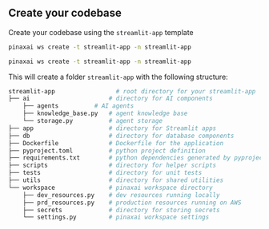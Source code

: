 ## Create your codebase

Create your codebase using the `streamlit-app` template

<CodeGroup>

```bash Mac
pinaxai ws create -t streamlit-app -n streamlit-app
```

```bash Windows
pinaxai ws create -t streamlit-app -n streamlit-app
```

</CodeGroup>

This will create a folder `streamlit-app` with the following structure:

```bash
streamlit-app                 # root directory for your streamlit-app
├── ai                      # directory for AI components
    ├── agents          # AI agents
    ├── knowledge_base.py   # agent knowledge base
    └── storage.py          # agent storage
├── app                     # directory for Streamlit apps
├── db                      # directory for database components
├── Dockerfile              # Dockerfile for the application
├── pyproject.toml          # python project definition
├── requirements.txt        # python dependencies generated by pyproject.toml
├── scripts                 # directory for helper scripts
├── tests                   # directory for unit tests
├── utils                   # directory for shared utilities
└── workspace               # pinaxai workspace directory
    ├── dev_resources.py    # dev resources running locally
    ├── prd_resources.py    # production resources running on AWS
    ├── secrets             # directory for storing secrets
    └── settings.py         # pinaxai workspace settings
```
